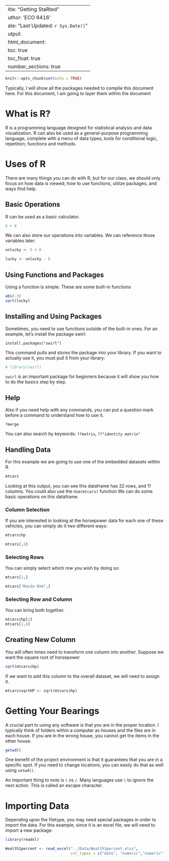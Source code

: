  ---
title: "Getting StaRted"
author: 'ECO 6416'
date: "Last Updated: `r Sys.Date()`"
output: 
  html_document:
    toc: true
    toc_float: true
    number_sections: true
---

```r
knitr::opts_chunk$set(echo = TRUE)
```

Typically, I will show all the packages needed to compile this document here. For this document, I am going to layer them within the document 

# What is R?

R is a programming language designed for statistical analysis and data visualization. R can also be used as a general-purpose programming language, complete with a menu of data types, tools for conditional logic, repetition, functions and methods.


# Uses of R

There are many things you can do with R, but for our class, we should only focus on how data is viewed, how to use functions, utilize packages, and ways find help.

## Basic Operations

R can be used as a basic calculator.

```r
5 + 8
```

We can also store our operations into variables. We can reference those variables later.


```r
unlucky <- 5 + 8

lucky <- unlucky - 6 
```


## Using Functions and Packages

Using a function is simple. These are some built-in functions

```r
abs(-3)
sqrt(lucky)
```

## Installing and Using Packages

Sometimes, you need to use functions outside of the built-in ones. For an example, let’s install the package swirl:

`install.packages("swirl")`

This command pulls and stores the package into your library. If you want to actually use it, you must pull it from your library:

```r
# library(swirl)
```

`swirl` is an important package for beginners because it will show you how to do the basics step by step.

## Help

Also if you need help with any commands, you can put a question mark before a command to understand how to use it.

`?merge`

You can also search by keywords: `??matrix`, `??"identity matrix"`

## Handling Data

For this example we are going to use one of the embedded datasets within R.

```r
mtcars
```

Looking at this output, you can see this dataframe has 32 rows, and 11 columns. You could also use the `dim(mtcars)` function
We can do some basic operations on this dataframe.

### Column Selection

If you are interested in looking at the horsepower data for each one of these vehicles, you can simply do it two different ways:

```r
mtcars$hp

mtcars[,4]
```

### Selecting Rows

You can simply select which row you wish by doing so:

```r
mtcars[1,]

mtcars["Mazda RX4",]
```

### Selecting Row and Column

You can bring both together.

```r
mtcars$hp[1]
mtcars[1,4]
```

## Creating New Column

You will often times need to transform one column into another. Suppose we want the square root of horsepower

```r
sqrt(mtcars$hp)

```

If we want to add this column to the overall dataset, we will need to assign it.

```r
mtcars$sqrtHP <- sqrt(mtcars$hp)
```

# Getting Your Bearings

A crucial part to using any software is that you are in the proper location. I typically think of folders within a computer as houses and the files are in each house. If you are in the wrong house, you cannot get the items in the other house.

```r
getwd()
```

One benefit of the project environment is that it guarantees that you are in a specific spot. If you need to change locations, you can easily do that as well using `setwd()`.

An important thing to note is `\` vs `/`. Many languages use `\` to ignore the next action. This is called an escape character.


# Importing Data

Depending upon the filetype, you may need special packages in order to import the data. For this example, since it is an excel file, we will need to import a new package.

```r
library(readxl)

Wealth1percent <- read_excel("../Data/Wealth1percent.xlsx",
                             col_types = c("date", "numeric","numeric"))
```
